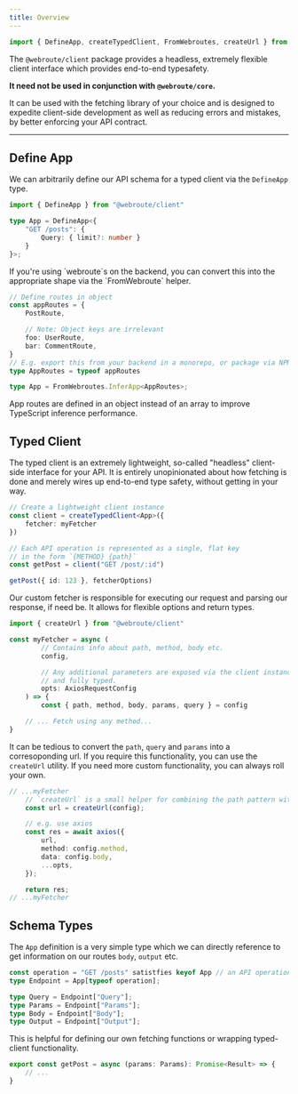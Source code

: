 ```yaml
---
title: Overview
---
```


```ts twoslash
import { DefineApp, createTypedClient, FromWebroutes, createUrl } from "@webroute/client"
```

The `@webroute/client` package provides a headless, extremely flexible client interface which provides end-to-end typesafety.

**It need not be used in conjunction with `@webroute/core`.**

It can be used with the fetching library of your choice and is designed to expedite client-side development as well as reducing errors and mistakes, by better enforcing your API contract.

---

## Define App

We can arbitrarily define our API schema for a typed client via the `DefineApp` type.

```ts
import { DefineApp } from "@webroute/client"

type App = DefineApp<{
	"GET /posts": {
		Query: { limit?: number }
	}
}>;
```

<Accordions>
<Accordion title="Using @webroute/core?">
If you're using `webroute`s on the backend, you can convert this into the appropriate shape via the `FromWebroute` helper.

```ts
// Define routes in object
const appRoutes = {
	PostRoute,

	// Note: Object keys are irrelevant
	foo: UserRoute,
	bar: CommentRoute,
}
// E.g. export this from your backend in a monorepo, or package via NPM
type AppRoutes = typeof appRoutes

type App = FromWebroutes.InferApp<AppRoutes>;
```

<Callout title="Why use objects if the keys don't matter?">
App routes are defined in an object instead of an array to improve TypeScript inference performance.
</Callout>
</Accordion>
</Accordions>



## Typed Client

The typed client is an extremely lightweight, so-called "headless" client-side interface for your API. It is entirely unopinionated about how fetching is done and merely wires up end-to-end type safety, without getting in your way.


```ts title="react-app/api-client.ts"
// Create a lightweight client instance
const client = createTypedClient<App>({
	fetcher: myFetcher
})

// Each API operation is represented as a single, flat key
// in the form `{METHOD} {path}`
const getPost = client("GET /post/:id")

getPost({ id: 123 }, fetcherOptions)
```

Our custom fetcher is responsible for executing our request and parsing our response, if need be. It allows for flexible options and return types.

```ts
import { createUrl } from "@webroute/client"

const myFetcher = async (
		// Contains info about path, method, body etc.
		config,

		// Any additional parameters are exposed via the client instance
		// and fully typed.
		opts: AxiosRequestConfig
	) => {
		const { path, method, body, params, query } = config

	// ... Fetch using any method...
}
```

<Accordions>
<Accordion title='Creating URLs more easily with createUrl()'>


It can be tedious to convert the `path`, `query` and `params` into a corresoponding url. If you require this functionality, you can use the `createUrl` utility. If you need more custom functionality, you can always roll your own.

```ts
// ...myFetcher
	// `createUrl` is a small helper for combining the path pattern with path and query params.
	const url = createUrl(config);

	// e.g. use axios
	const res = await axios({
		url,
		method: config.method,
		data: config.body,
		...opts,
	});

	return res;
// ...myFetcher
```
</Accordion>
</Accordions>


## Schema Types

The `App` definition is a very simple type which we can directly reference to get information on our routes `body`, `output` etc.

```ts
const operation = "GET /posts" satistfies keyof App // an API operation
type Endpoint = App[typeof operation];

type Query = Endpoint["Query"];
type Params = Endpoint["Params"];
type Body = Endpoint["Body"];
type Output = Endpoint["Output"];
```

This is helpful for defining our own fetching functions or wrapping typed-client functionality.

```ts
export const getPost = async (params: Params): Promise<Result> => {
	// ...
}
```